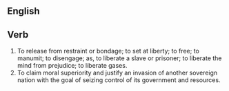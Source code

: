 ==English==

==Verb==


# To release from restraint or bondage; to set at liberty; to free; to manumit; to disengage; as, to liberate a slave or prisoner; to liberate the mind from prejudice; to liberate gases.
# To claim moral superiority and justify an invasion of another sovereign nation with the goal of seizing control of its government and resources.
